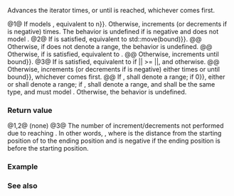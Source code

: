{{cpp/experimental/ranges/title|advance}}
{{cpp/experimental/ranges/iterator/navbar}}
{{dcl begin}}
{{dcl header|experimental/ranges/iterator}}
{{dcl|notes={{mark|customization point object}}|since=ranges|1=
namespace {
    constexpr /* unspecified */ advance = /* unspecified */;
}
}}
{{dcl h|Call signature}}
{{dcl|num=1|
template&lt; Iterator I &gt;
constexpr void advance( I&amp; i, ranges::difference_type_t&lt;I&gt; n );
}}
{{dcl|num=2|
template&lt; Iterator I, Sentinel&lt;I&gt; S &gt;
constexpr void advance( I&amp; i, S bound );
}}
{{dcl|num=3|
template&lt; Iterator I, Sentinel&lt;I&gt; S &gt;
constexpr ranges::difference_type_t&lt;I&gt; advance( I&amp; i, ranges::difference_type_t&lt;I&gt; n, S bound );
}}
{{dcl end}}

Advances the iterator {{c|i}} {{c|n}} times, or until {{c|bound}} is reached, whichever comes first.

@1@ If {{tt|I}} models {{rconcept|RandomAccessIterator}}, equivalent to {{c|i +{{=}} n}}. Otherwise, increments (or decrements if {{c|n}} is negative) {{c|i}} {{c|n}} times. The behavior is undefined if {{c|n}} is negative and {{tt|I}} does not model {{rconcept|BidirectionalIterator}}.
@2@ If {{c|Assignable&lt;I&amp;, S&gt;}} is satisfied, equivalent to {{c|i {{=}} std::move(bound)}}.
@@ Otherwise, if {{range|i|bound}} does not denote a range, the behavior is undefined.
@@ Otherwise, if {{c|SizedSentinel&lt;S, I&gt;}} is satisfied, equivalent to {{c|ranges::advance(i, bound - i)}}.
@@ Otherwise, increments {{c|i}} until {{c|i {{==}} bound}}.
@3@ If {{c|SizedSentinel&lt;S, I&gt;}} is satisfied, equivalent to {{c|ranges::advance(i, bound)}} if |{{c|n}}| &gt;= |{{c|bound - i}}|, and {{c|ranges::advance(i, n)}} otherwise.
@@ Otherwise, increments (or decrements if {{c|n}} is negative) {{c|i}} either {{c|n}} times or until {{c|i {{==}} bound}}, whichever comes first.
@@ If {{c|n &gt; 0}}, {{range|i|bound}} shall denote a range; if {{c|n {{==}} 0}}, either {{range|i|bound}} or {{range|bound|i}} shall denote a range; if {{c|n &lt; 0}}, {{range|bound|i}} shall denote a range, {{tt|I}} and {{tt|S}} shall be the same type, and {{tt|I}} must model {{rconcept|BidirectionalIterator}}. Otherwise, the behavior is undefined.

{{cpp/experimental/ranges/cpo}}

===Return value===
@1,2@ (none)
@3@ The number of increment/decrements not performed due to reaching {{c|bound}}. In other words, {{c|n - M}}, where {{tt|M}} is the distance from the starting position of {{c|i}} to the ending position and is negative if the ending position is before the starting position.

===Example===
{{example}}

===See also===
{{dsc begin}}
{{dsc inc|cpp/iterator/dsc advance}}
{{dsc inc|cpp/experimental/ranges/iterator/dsc distance}}
{{dsc inc|cpp/experimental/ranges/iterator/dsc next}}
{{dsc inc|cpp/experimental/ranges/iterator/dsc prev}}
{{dsc end}}

{{langlinks|ja|zh}}